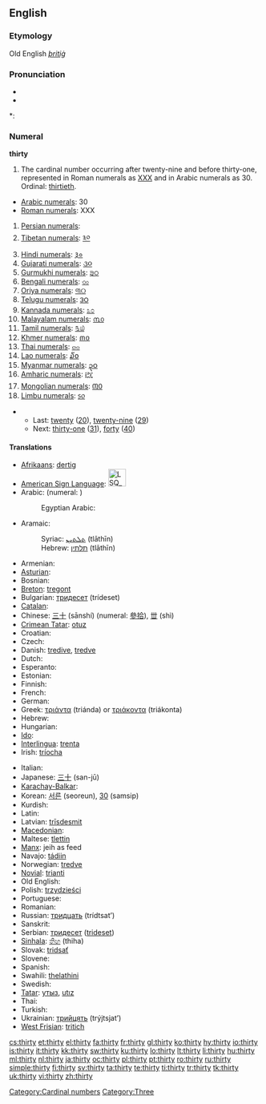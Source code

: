 ==English==

===Etymology===
Old English ''[[þritiġ]]''

===Pronunciation===
* {{audio|en-us-thirty.ogg|Audio (US)}}
* {{audio|en-uk-thirty.ogg|Audio (UK)}}

*: {{rhymes|ɜː(r)ti}}

===Numeral===
'''thirty'''

# The cardinal number occurring after twenty-nine and before thirty-one, represented in Roman numerals as [[XXX]] and in Arabic numerals as 30. Ordinal: [[thirtieth]].
* [[w:Arabic numerals|Arabic numerals]]: 30
* [[w:Roman numerals|Roman numerals]]: XXX
# [[w:Eastern Arabic numerals|Persian numerals]]: {{fa-Arab|[[۳۰]]}}
# [[w:Indian numerals|Tibetan numerals]]: [[༣༠]]
# [[w:Indian numerals|Hindi numerals]]: [[३०]]
# [[w:Indian numerals|Gujarati numerals]]: [[૩૦]]
# [[w:Indian numerals|Gurmukhi numerals]]: [[੩੦]]
# [[w:Indian numerals|Bengali numerals]]: [[৩০]]
# [[w:Indian numerals|Oriya numerals]]: [[୩୦]]
# [[w:Indian numerals|Telugu numerals]]: [[౩౦]]
# [[w:Indian numerals|Kannada numerals]]: [[೩೦]]
# [[w:Indian numerals|Malayalam numerals]]: [[൩൦]]
# [[w:Indian numerals|Tamil numerals]]: [[௩௰]]
# [[w:Khmer script|Khmer numerals]]: [[៣០]]
# [[w:Thai numerals|Thai numerals]]: [[๓๐]]
# [[w:Lao alphabet|Lao numerals]]: [[໓໐]]
# [[w:Burmese alphabet|Myanmar numerals]]: [[၃၀]]
# [[w:Amharic language|Amharic numerals]]: [[፫፲]]
# [[w:Mongolian alphabet|Mongolian numerals]]: [[᠓᠐]]
# [[w:Limbu language|Limbu numerals]]: [[᥉᥆]]

** Last: [[twenty]] ([[20]]), [[twenty-nine]] ([[29]])
** Next: [[thirty-one]] ([[31]]), [[forty]] ([[40]])

====Translations====
{{trans-top|cardinal number}}
* [[Afrikaans]]: [[dertig]]
* [[American Sign Language]]: [[Image:LSQ 30.jpg|35px]]
* Arabic: {{t-|ar|ثلاثون|alt=ثَلاثُونَ|tr=thalaathuuna|sc=Arab}} (numeral: {{Arab|[[٣٠]]}})
*: Egyptian Arabic: {{tø|arz|تلاتين|tr=talaatiin|sc=Arab|xs=Egyptian Arabic}}
* Aramaic:
*: Syriac: [[ܬܠܬܝܢ]] (tlāthīn) {{c}}
*: Hebrew: [[תלתין]] (tlāthīn) {{c}}
* Armenian: {{t+|hy|երեսուն|tr=eresun|xs=Armenian}}
* [[Asturian]]: {{t-|ast|trenta|xs=Asturian}}
* Bosnian: {{t-|bs|trideset}}
* [[Breton]]: [[tregont]]
* Bulgarian: [[тридесет]] (trídeset)
* [[Catalan]]: {{t+|ca|trenta}}
* Chinese: [[三十]] (sānshí) (numeral: [[參拾]]), [[丗]] (shì)
* [[Crimean Tatar]]: [[otuz#Crimean Tatar|otuz]]
* Croatian: {{t+|hr|trideset|alt=trídeset}}
* Czech: {{t-|cs|třicet}}
* Danish: [[tredive]], [[tredve]]
* Dutch: {{t+|nl|dertig|f}}
* Esperanto: {{t+|eo|tridek|xs=Esperanto}}
* Estonian: {{t-|et|kolmkümmend}}
* Finnish: {{t+|fi|kolmekymmentä}}
* French: {{t+|fr|trente|m}}
* German: {{t+|de|dreißig|f}}
* Greek: [[τριάντα]] (triánda) or [[τριάκοντα]] (triákonta)
* Hebrew: {{t-|he|שלושים|m|f|alt=שְׁלוֹשִׁים|tr=shloshím|sc=Hebr}}
* Hungarian: {{t+|hu|harminc}}
* [[Ido]]: {{t+|io|triadek|xs=Ido}}
* [[Interlingua]]: [[trenta]]
* Irish: [[tríocha]]
{{trans-mid}}
* Italian: {{t+|it|trenta}}
* Japanese: [[三十]] (san-jū)
* [[Karachay-Balkar]]: {{tø|krc|отуз|tr=otuz|sc=Cyrl}}
* Korean: [[서른]] (seoreun), [[30]] (samsip)
* Kurdish: {{t-|ku|سی|sc=ku-Arab}}
* Latin: {{t-|la|triginta}}
* Latvian: [[trīsdesmit]]
* [[Macedonian]]: {{t|mk|триесет|tr=tríeset|xs=Macedonian}}
* Maltese: [[tlettin]]
* [[Manx]]: jeih as feed
* Navajo: [[tádiin]]
* Norwegian: [[tredve]]
* [[Novial]]: [[trianti]]
* Old English: {{t-|ang|þritig|alt=þrītiġ|xs=Old English}}
* Polish: [[trzydzieści]]
* Portuguese: {{t+|pt|trinta}}
* Romanian: {{t+|ro|treizeci}}
* Russian: [[тридцать]] (trídtsat’)
* Sanskrit: {{unicode|[[triṁśat]]}}
* Serbian: [[тридесет]] ([[trideset]])
* [[Sinhala]]: [[තිහ]] (thiha)
* Slovak: [[tridsať]]
* Slovene: {{t+|sl|trideset}}
* Spanish: {{t+|es|treinta}}
* Swahili: [[thelathini]]
* Swedish: {{t+|sv|trettio}}
* [[Tatar]]: [[утыз#Tatar|утыз]], [[utız#Tatar|utız]]
* Thai: {{t|th|สามสิบ|sc=Thai}}
* Turkish: {{t+|tr|otuz}}
* Ukrainian: [[трийцять]] (trýjtsjat’)
* [[West Frisian]]: [[tritich]]
{{trans-bottom}}

[[Category:Cardinal numbers]]
[[Category:Three]]

[[cs:thirty]]
[[et:thirty]]
[[el:thirty]]
[[fa:thirty]]
[[fr:thirty]]
[[gl:thirty]]
[[ko:thirty]]
[[hy:thirty]]
[[io:thirty]]
[[is:thirty]]
[[it:thirty]]
[[kk:thirty]]
[[sw:thirty]]
[[ku:thirty]]
[[lo:thirty]]
[[lt:thirty]]
[[li:thirty]]
[[hu:thirty]]
[[ml:thirty]]
[[nl:thirty]]
[[ja:thirty]]
[[oc:thirty]]
[[pl:thirty]]
[[pt:thirty]]
[[ro:thirty]]
[[ru:thirty]]
[[simple:thirty]]
[[fi:thirty]]
[[sv:thirty]]
[[ta:thirty]]
[[te:thirty]]
[[ti:thirty]]
[[tr:thirty]]
[[tk:thirty]]
[[uk:thirty]]
[[vi:thirty]]
[[zh:thirty]]